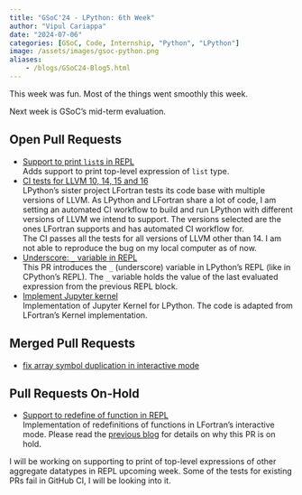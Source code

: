 ```yaml
---
title: "GSoC'24 - LPython: 6th Week"
author: "Vipul Cariappa"
date: "2024-07-06"
categories: [GSoC, Code, Internship, "Python", "LPython"]
image: /assets/images/gsoc-python.png
aliases:
    - /blogs/GSoC24-Blog5.html
---
```



This week was fun. Most of the things went smoothly this week.

Next week is GSoC's mid-term evaluation.

## Open Pull Requests
- [Support to print `list`s in REPL](https://github.com/lcompilers/lpython/pull/2752)<br>
Adds support to print top-level expression of `list` type.
- [CI tests for LLVM 10, 14, 15 and 16](https://github.com/lcompilers/lpython/pull/2754)<br>
LPython's sister project LFortran tests its code base with multiple versions of LLVM. As LPython and LFortran share a lot of code, I am setting an automated CI workflow to build and run LPython with different versions of LLVM we intend to support. The versions selected are the ones LFortran supports and has automated CI workflow for.<br>
The CI passes all the tests for all versions of LLVM other than 14. I am not able to reproduce the bug on my local computer as of now.
- [Underscore: `_` variable in REPL](https://github.com/lcompilers/lpython/pull/2755)<br>
This PR introduces the `_` (underscore) variable in LPython's REPL (like in CPython's REPL). The `_` variable holds the value of the last evaluated expression from the previous REPL block.
- [Implement Jupyter kernel](https://github.com/lcompilers/lpython/pull/2756)<br>
Implementation of Jupyter Kernel for LPython. The code is adapted from LFortran's Kernel implementation.

## Merged Pull Requests
- [fix array symbol duplication in interactive mode](https://github.com/lcompilers/lpython/pull/2734)

## Pull Requests On-Hold
- [Support to redefine of function in REPL](https://github.com/lfortran/lfortran/pull/4391)<br>
Implementation of redefinitions of functions in LFortran's interactive mode. Please read the [previous blog](https://www.vipulcariappa.xyz/blogs/GSoC24-Blog4.html) for details on why this PR is on hold.

I will be working on supporting to print of top-level expressions of other aggregate datatypes in REPL upcoming week. Some of the tests for existing PRs fail in GitHub CI, I will be looking into it.
